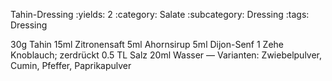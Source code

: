 Tahin-Dressing
:yields: 2
:category: Salate
:subcategory: Dressing
:tags: Dressing

30g Tahin
15ml Zitronensaft
5ml Ahornsirup
5ml Dijon-Senf
1 Zehe Knoblauch; zerdrückt
0.5 TL Salz
20ml Wasser
---
Varianten: Zwiebelpulver, Cumin, Pfeffer, Paprikapulver

